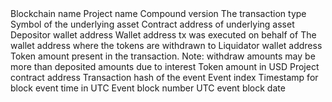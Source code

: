 <ParamField path="blockchain">
Blockchain name
</ParamField>
<ParamField path="project">
Project name
</ParamField>
<ParamField path="version">
Compound version
</ParamField>
<ParamField path="transaction_type">
The transaction type
</ParamField>
<ParamField path="symbol">
Symbol of the underlying asset
</ParamField>
<ParamField path="token_address">
Contract address of underlying asset
</ParamField>
<ParamField path="depositor">
Depositor wallet address
</ParamField>
<ParamField path="on_behalf_of">
Wallet address tx was executed on behalf of
</ParamField>
<ParamField path="withdrawn_to">
The wallet address where the tokens are withdrawn to
</ParamField>
<ParamField path="liquidator">
Liquidator wallet address
</ParamField>
<ParamField path="amount">
Token amount present in the transaction. Note: withdraw amounts may be more than deposited amounts due to interest
</ParamField>
<ParamField path="usd_amount">
Token amount in USD
</ParamField>
<ParamField path="project_contract_address">
Project contract address
</ParamField>
<ParamField path="tx_hash">
Transaction hash of the event
</ParamField>
<ParamField path="evt_index">
Event index
</ParamField>
<ParamField path="block_time">
Timestamp for block event time in UTC
</ParamField>
<ParamField path="block_number">
Event block number
</ParamField>
<ParamField path="block_date">
UTC event block date
</ParamField>
